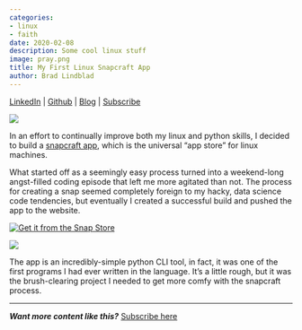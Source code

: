```yaml
---
categories:
- linux
- faith
date: 2020-02-08
description: Some cool linux stuff
image: pray.png
title: My First Linux Snapcraft App
author: Brad Lindblad
---
```


[LinkedIn](https://www.linkedin.com/in/bradlindblad/) | [Github](https://github.com/bradlindblad/) | [Blog](https://technistema.com/) | [Subscribe](https://technistema.com/contact/)

![](pray.png)

In an effort to continually improve both my linux and python skills, I decided to build a [snapcraft app](https://snapcraft.io/), which is the universal "app store" for linux machines.

What started off as a seemingly easy process turned into a weekend-long angst-filled coding episode that left me more agitated than not. The process for creating a snap seemed completely foreign to my hacky, data science code tendencies, but eventually I created a successful build and pushed the app to the website.

[![Get it from the Snap Store](https://snapcraft.io/static/images/badges/en/snap-store-black.svg)](https://snapcraft.io/pray)

![](screenshot.gif)

The app is an incredibly-simple python CLI tool, in fact, it was one of the first programs I had ever written in the language. It's a little rough, but it was the brush-clearing project I needed to get more comfy with the snapcraft process.
  

---
***Want more content like this?*** [ Subscribe here](https://technistema.com/contact/)

